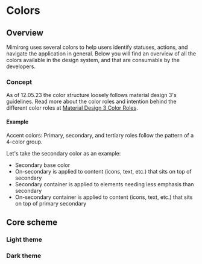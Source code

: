 
<Meta title="Foundations/Colors" />

# Colors

## Overview

Mimirorg uses several colors to help users identify statuses, actions, and navigate the application in general.
Below you will find an overview of all the colors available in the design system, and that are consumable by the developers.

### Concept

As of 12.05.23 the color structure loosely follows material design 3's guidelines.
Read more about the color roles and intention behind the different color roles at
[Material Design 3 Color Roles](https://m3.material.io/styles/color/the-color-system/color-roles).

#### Example

Accent colors: Primary, secondary, and tertiary roles follow the pattern of a 4-color group.

Let's take the secondary color as an example:

- Secondary base color
- On-secondary is applied to content (icons, text, etc.) that sits on top of secondary
- Secondary container is applied to elements needing less emphasis than secondary
- On-secondary container is applied to content (icons, text, etc.) that sits on top of primary secondary

## Core scheme

### Light theme

<ColorPalette>
  <ColorItem
    title="Primary"
    subtitle="Primary accent colors"
    colors={{ base: light.primary.base, on: light.primary.on }}
  />
  <ColorItem
    title="Secondary"
    subtitle="Secondary accent colors"
    colors={{
      base: light.secondary.base,
      on: light.secondary.on,
      "container.base": light.secondary.container?.base,
      "container.on": light.secondary.container?.on,
    }}
  />
  <ColorItem
    title="Tertiary"
    subtitle="Tertiary accent colors"
    colors={{
      base: light.tertiary.base,
      on: light.tertiary.on,
      "container.base": light.tertiary.container?.base,
      "container.on": light.tertiary.container?.on,
    }}
  />
  <ColorItem title="Success" subtitle="Semantic error colors" colors={light.success} />
  <ColorItem title="Error" subtitle="Semantic error colors" colors={light.error} />
  <ColorItem
    title="Background"
    subtitle="Colors for backgrounds or high emphasis text and icons"
    colors={{
      base: light.background.base,
      on: light.background.on,
      "inverse.base": light.background.inverse.base,
      "inverse.on": light.background.inverse.on,
    }}
  />
  <ColorItem
    title="Surface"
    subtitle="Colors for surfaces or high emphasis text and icons"
    colors={{
      base: light.surface.base,
      on: light.surface.on,
      "inverse.base": light.surface.inverse.base,
      "inverse.on": light.surface.inverse.on,
    }}
  />
  <ColorItem
    title="Surface variant"
    subtitle="Colors for surfaces or medium emphasis text and icons"
    colors={light.surface.variant}
  />
  <ColorItem title="Outline" subtitle="Color for component outlines" colors={light.outline} />
  <ColorItem title="Text" subtitle="Text accent colors" colors={{ base: light.text.base, on: light.text.on }} />
  <ColorItem title="Function Aspect" subtitle="Colors for function aspect items" colors={light.functionAspect} />
  <ColorItem title="Product Aspect" subtitle="Colors for product aspect items" colors={light.productAspect} />
  <ColorItem title="Location Aspect" subtitle="Colors for location aspect items" colors={light.locationAspect} />
</ColorPalette>

### Dark theme

<ColorPalette>
  <ColorItem
    title="Primary"
    subtitle="Primary accent colors"
    colors={{ base: dark.primary.base, on: dark.primary.on }}
  />
  <ColorItem
    title="Secondary"
    subtitle="Secondary accent colors"
    colors={{
      base: dark.secondary.base,
      on: dark.secondary.on,
      "container.base": dark.secondary.container?.base,
      "container.on": dark.secondary.container?.on,
    }}
  />
  <ColorItem
    title="Tertiary"
    subtitle="Tertiary accent colors"
    colors={{
      base: dark.tertiary.base,
      on: dark.tertiary.on,
      "container.base": dark.tertiary.container?.base,
      "container.on": dark.tertiary.container?.on,
    }}
  />
  <ColorItem title="Success" subtitle="Semantic error colors" colors={dark.success} />
  <ColorItem title="Error" subtitle="Semantic error colors" colors={dark.error} />
  <ColorItem
    title="Background"
    subtitle="Colors for backgrounds or high emphasis text and icons"
    colors={{
      base: dark.background.base,
      on: dark.background.on,
      "inverse.base": dark.background.inverse.base,
      "inverse.on": dark.background.inverse.on,
    }}
  />
  <ColorItem
    title="Surface"
    subtitle="Colors for surfaces or high emphasis text and icons"
    colors={{
      base: dark.surface.base,
      on: dark.surface.on,
      "inverse.base": dark.surface.inverse.base,
      "inverse.on": dark.surface.inverse.on,
    }}
  />
  <ColorItem
    title="Surface variant"
    subtitle="Colors for surfaces or medium emphasis text and icons"
    colors={dark.surface.variant}
  />
  <ColorItem title="Outline" subtitle="Color for component outlines" colors={dark.outline} />
  <ColorItem title="Text" subtitle="Text accent colors" colors={{ base: dark.text.base, on: dark.text.on }} />
  <ColorItem title="Function Aspect" subtitle="Colors for function aspect items" colors={dark.functionAspect} />
  <ColorItem title="Product Aspect" subtitle="Colors for product aspect items" colors={dark.productAspect} />
  <ColorItem title="Location Aspect" subtitle="Colors for location aspect items" colors={dark.locationAspect} />
</ColorPalette>
